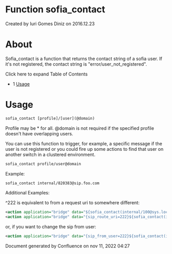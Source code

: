 
# Function sofia_contact 

 Created by  Iuri Gomes Diniz on 2016.12.23

# About

Sofia\_contact is a function that returns the contact string of a sofia user. If it's not registered, the contact string is "error/user\_not\_registered".

Click here to expand Table of Contents

* 1 [Usage](#-freeswitch--function-sofia_contact-)

# Usage

```xml
sofia_contact [profile]/[user](@domain)
```

Profile may be \* for all. @domain is not required if the specified profile doesn't have overlapping users.

You can use this function to trigger, for example, a specific message if the user is not registered or you could fire up some actions to find that user on another switch in a clustered environment.

```xml
sofia_contact profile/user@domain
```

Example:

```xml
sofia_contact internal/820383@sip.foo.com
```

Additional Examples: 

^222 is equivalent to from a request uri to somewhere different:

```xml
<action application="bridge" data="${sofia_contact(internal/100@sys.local)}^222" />
<action application="bridge" data="{sip_route_uri=222}${sofia_contact(internal/100@sys.local)}" /> 
```

or, if you want to change the sip from user:

```xml
<action application="bridge" data="{sip_from_user=222}${sofia_contact(internal/100@sys.local)}" />
```

Document generated by Confluence on nov 11, 2022 04:27
